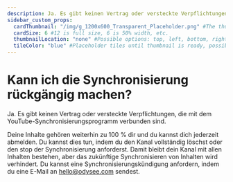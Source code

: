 ---
description: Ja. Es gibt keinen Vertrag oder versteckte Verpflichtungen, die mit dem YouTube-Synchronisierungsprogramm verbunden sind.
sidebar_custom_props:
  cardThumbnail: "/img/g_1200x600_Transparent_Placeholder.png" #The thumbnail on the category card.
  cardSize: 6 #12 is full size, 6 is 50% width, etc.
  thumbnailLocation: "none" #Possible options: top, left, bottom, right, none
  tileColor: "blue" #Placeholder tiles until thumbnail is ready, possible options: blue, cream, darkpurple, lightpurple, mauve, orange, pink, none
---

# Kann ich die Synchronisierung rückgängig machen?

Ja. Es gibt keinen Vertrag oder versteckte Verpflichtungen, die mit dem YouTube-Synchronisierungsprogramm verbunden sind.

Deine Inhalte gehören weiterhin zu 100 % dir und du kannst dich jederzeit abmelden. Du kannst dies tun, indem du den Kanal vollständig löschst oder den stop der Synchronisierung anforderst. Damit bleibt dein Kanal mit allen Inhalten bestehen, aber das zukünftige Synchronisieren von Inhalten wird verhindert. Du kannst eine Synchronisierungskündigung anfordern, indem du eine E-Mail an hello@odysee.com sendest.
